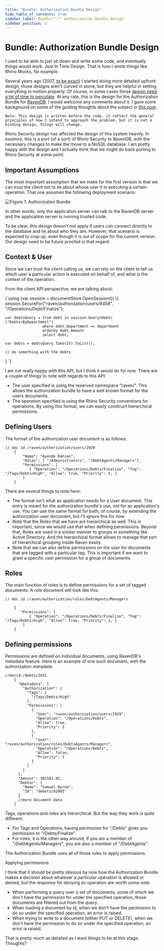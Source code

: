 ```yaml
---
title: "Bundle: Authorization Bundle Design"
hide_table_of_contents: true
sidebar_label: Bundle"":"" Authorization Bundle Design
sidebar_position: 5
---
```



# Bundle: Authorization Bundle Design

I used to be able to just sit down and write some code, and eventually things would work. Just In Time Design. That is how I wrote things like Rhino Mocks, for example.

Several years ago (2007, [to be exact](https://ayende.com/blog/2958/a-vision-of-enterprise-platform-security-infrastructure)) I started doing more detailed upfront design, those designs aren't curved in stone, but they are helpful in setting everything in motion properly. Of course, in some cases those [design need a lot of time to percolate](https://ayende.com/blog/3897/designing-a-document-database). At any rate, this is the design for the Authorization Bundle for [RavenDB](https://ravendb.net/). I would welcome any comments about it. I gave some background on some of the guiding thoughts about the subject in [this post](https://ayende.com/blog/4559/real-world-authorization-implementation-considerations).

    Note: This design is written before the code, it reflect the general principles of how I intend to approach the problem, but it is not a binding design, things will change.

Rhino Security design has affected the design of this system heavily. In essence, this is a port (of a sort) of Rhino Security to RavenDB, with the necessary changes to make the move to a NoSQL database. I am pretty happy with the design and I actually think that we might do back porting to Rhino Security at some point.

## Important Assumptions
The most important assumption that we make for the first version is that we can trust the client not to lie about whose user it is executing a certain operation. That one assumes the following deployment scenario:

![Figure 1: Authorization Bundle](./assets/authorization_bundle_faq.png)

In other words, only the application server can talk to the RavenDB server and the application server is running trusted code.

To be clear, this design doesn't not apply if users can connect directly to the database and lie about who they are. However, that scenario is expected to crop up, even though it is out of scope for the current version. Our design need to be future proofed in that regard.

## Context & User
Since we can trust the client calling us, we can rely on the client to tell us which user a particular action is executed on behalf of, and what is the context of the operation.

From the client API perspective, we are talking about:

<TabItem value="authorization_bundle_design_1" label="authorization_bundle_design_1">
<CodeBlock language="csharp">
{`using (var session = documentStore.OpenSession())
\{
	session.SecureFor("raven/authorization/users/8458", "/Operations/Debt/Finalize");

	var debtsQuery = from debt in session.Query<Debt>("Debts/ByDepartment")
					 where debt.Department == department
					 orderby debt.Amount
					 select debt;

	var debts = debtsQuery.Take(25).ToList();

	// do something with the debts
\}
`}
</CodeBlock>
</TabItem>

I am not really happy with this API, but I think it would do for now. There are a couple of things to note with regards to this API:

* The user specified is using the reserved namespace "raven/". This allows the authorization bundle to have a well known format for the users documents.
* The operation specified is using the Rhino Security conventions for operations. By using this format, we can easily construct hierarchical permissions.

## Defining Users
The format of the authorization user document is as follows:

    
```
// doc id /raven/authorization/users/2929
    {
        "Name": "Ayende Rahien",
        "Roles": [ "/Administrators", "/DebtAgents/Managers"],
        "Permissions": [
           { "Operation": "/Operations/Debts/Finalize", "Tag": "/Tags/Debts/High", "Allow": true, "Priority": 1, }
        ]
    }
```


There are several things to note here:

* The format isn't what an application needs for a User document. This entry is meant for the authorization bundle's use, not for an application's use. You can use the same format for both, of course, by extending the authorization user document, but I'll ignore this for now.
* Note that the Roles that we have are hierarchical as well. This is important, since we would use that when defining permissions. Beyond that, Roles are used in a similar manner to groups in something like Active Directory. And the hierarchical format allows to manage that sort of hierarchical grouping inside Raven easily.
* Note that we can also define permissions on the user for documents that are tagged with a particular tag. This is important if we want to grant a specific user permission for a group of documents.

## Roles
The main function of roles is to define permissions for a set of tagged documents. A role document will look like this:

    
```
// doc id /raven/authorization/roles/DebtAgents/Managers

    {
       "Permissions": [
           { "Operation": "/Operations/Debts/Finalize", "Tag": "/Tags/Debts/High", "Allow": true, "Priority": 1, }
        ]
    }
```


## Defining permissions
Permissions are defined on individual documents, using RavenDB's metadata feature. Here is an example of one such document, with the authorization metadata:

    
```
//docid-/debts/2931
    {
      "@metadata": {
        "Authorization": {
          "Tags": [
            "/Tags/Debts/High"
          ],
          "Permissions": [
            {
              "User": "raven/authorization/users/2929",
              "Operation": "/Operations/Debts",
              "Allow": true,
              "Priority": 3
            },
            {
              "User": "raven/authorization/roles/DebtsAgents/Managers",
              "Operation": "/Operations/Debts",
              "Allow": false,
              "Priority": 1
            }
          ]
        }
      },
      "Amount": 301581.92,
      "Debtor": {
        "Name": "Samuel Byrom",
        "Id": "debots/82985"
      }
      //more document data
    }
```


Tags, operations and roles are hierarchical. But the way they work is quite different.

* For Tags and Operations, having permission for "/Debts" gives you permission to "/Debts/Finalize".
* For roles, it is the other way around, if you are a member of "/DebtAgents/Managers", you are also a member of "/DebtAgents".

The Authorization Bundle uses all of those rules to apply permissions.

Applying permissions

I think that it should be pretty obvious by now how the Authorization Bundle makes a decision about whatever a particular operation is allowed or denied, but the response for denying an operation are worth some note.

* When performing a query over a set of documents, some of which we don't have the permission for under the specified operation, those documents are filtered out from the query.
* When loading a document by id, when we don't have the permission to do so under the specified operation, an error is raised.
* When trying to write to a document (either PUT or DELETE), when we don't have the permission to do so under the specified operation, an error is raised.

That is pretty much as detailed as I want things to be at this stage. Thoughts?